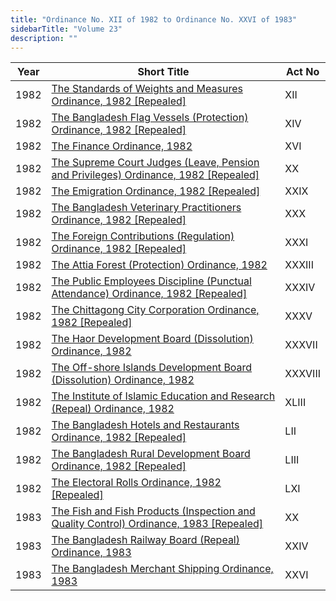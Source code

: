 ```yaml
---
title: "Ordinance No. XII of 1982 to Ordinance No. XXVI of 1983"
sidebarTitle: "Volume 23"
description: ""
---
```


| Year | Short Title | Act No |
|------|-------------|--------|
| 1982 | [The Standards of Weights and Measures Ordinance, 1982 [Repealed]](/laws/volume-23/act-624) | XII |
| 1982 | [The Bangladesh Flag Vessels (Protection) Ordinance, 1982 [Repealed]](/laws/volume-23/act-625) | XIV |
| 1982 | [The Finance Ordinance, 1982](/laws/volume-23/act-626) | XVI |
| 1982 | [The Supreme Court Judges (Leave, Pension and Privileges) Ordinance, 1982 [Repealed]](/laws/volume-23/act-627) | XX |
| 1982 | [The Emigration Ordinance, 1982 [Repealed]](/laws/volume-23/act-628) | XXIX |
| 1982 | [The Bangladesh Veterinary Practitioners Ordinance, 1982 [Repealed]](/laws/volume-23/act-629) | XXX |
| 1982 | [The Foreign Contributions (Regulation) Ordinance, 1982 [Repealed]](/laws/volume-23/act-630) | XXXI |
| 1982 | [The Attia Forest (Protection) Ordinance, 1982](/laws/volume-23/act-631) | XXXIII |
| 1982 | [The Public Employees Discipline (Punctual Attendance) Ordinance, 1982 [Repealed]](/laws/volume-23/act-632) | XXXIV |
| 1982 | [The Chittagong City Corporation Ordinance, 1982 [Repealed]](/laws/volume-23/act-633) | XXXV |
| 1982 | [The Haor Development Board (Dissolution) Ordinance, 1982](/laws/volume-23/act-634) | XXXVII |
| 1982 | [The Off-shore Islands Development Board (Dissolution) Ordinance, 1982](/laws/volume-23/act-635) | XXXVIII |
| 1982 | [The Institute of Islamic Education and Research (Repeal) Ordinance, 1982](/laws/volume-23/act-636) | XLIII |
| 1982 | [The Bangladesh Hotels and Restaurants Ordinance, 1982 [Repealed]](/laws/volume-23/act-637) | LII |
| 1982 | [The Bangladesh Rural Development Board Ordinance, 1982 [Repealed]](/laws/volume-23/act-638) | LIII |
| 1982 | [The Electoral Rolls Ordinance, 1982 [Repealed]](/laws/volume-23/act-639) | LXI |
| 1983 | [The Fish and Fish Products (Inspection and Quality Control) Ordinance, 1983 [Repealed]](/laws/volume-23/act-640) | XX |
| 1983 | [The Bangladesh Railway Board (Repeal) Ordinance, 1983](/laws/volume-23/act-641) | XXIV |
| 1983 | [The Bangladesh Merchant Shipping Ordinance, 1983](/laws/volume-23/act-642) | XXVI |

